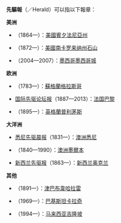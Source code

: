 {{disambig|Cat=三字作品消歧义}}
'''先驅報'''（{{lang-en|The Herald}}／Herald）可以指以下報章：

'''美洲'''
*{{tsl|en|The Herald (Sharon)|先驅報 (沙倫)}}（1864—）：[[美國|美國]][[賓夕法尼亞州|賓夕法尼亞州]]{{tsl|en|Sharon, Pennsylvania|沙倫 (賓夕法尼亞州)|沙倫}}
*{{tsl|en|The Herald (Rock Hill)|先驅報 (羅克希爾)}}（1872—）：[[美國|美國]][[南卡罗来纳州|南卡罗来纳州]][[石山_(南卡罗来纳州)|石山]]
*{{tsl|en|The Herald Mexico|墨西哥先驅報}}（2004—2007）：[[墨西哥|墨西哥]][[墨西哥城|墨西哥城]]

'''欧洲'''
*{{tsl|en|The Herald (Glasgow)|先驅報 (格拉斯哥)}}（1783—）：[[蘇格蘭|蘇格蘭]][[格拉斯哥|格拉斯哥]]
*[[国际纽约时报|国际先驱论坛报]]（1887—2013）：[[法国|法国]][[巴黎|巴黎]]
*{{tsl|en|The Herald (Plymouth)|先驅報 (普利茅斯)|先驅報}}（1895—）：[[英格蘭|英格蘭]][[普利茅斯|普利茅斯]]

'''大洋洲'''
*[[悉尼先驱晨报|悉尼先驱晨报]]（1831—）：[[澳洲|澳洲]][[悉尼|悉尼]]
*{{tsl|en|The Herald (Melbourne)|先驅報 (墨尔本)}}（1840—1990）：[[澳洲|澳洲]][[墨爾本|墨爾本]]
*[[新西兰先驱报|新西兰先驱报]]（1863—）：[[新西兰|新西兰]][[奥克兰|奥克兰]]

'''其他'''
*{{tsl|en|The Herald (Zimbabwe)|先驅報 (津巴布韋)|先驅報}}（1891—）：[[津巴布韋|津巴布韋]][[哈拉雷|哈拉雷]]
*{{tsl|en|Herald (Pakistan)|先驅報 (巴基斯坦)|先驅報}}（1969—）：[[巴基斯坦|巴基斯坦]][[卡拉奇|卡拉奇]]
*{{tsl|en|The Herald (Malaysian Catholic Weekly)|先驅報 (马来西亚)}}（1994—）：[[马来西亚|马来西亚]][[吉隆坡|吉隆坡]]
